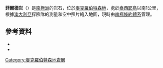 {{coord|67|36|S|62|54|E|source:GNIS|display=title}}

'''菲爾德岩'''（{{lang-en|Field Rock}}）是[[南極洲|南極洲]]的岩石，位於[[麥克羅伯特森地|麥克羅伯特森地]]，處於[[泰西耶島|泰西耶島]]以南1公里，根據[[澳大利亞|澳大利亞]]探險隊的測量和空中照片繪入地圖，現時由[[南極條約體系|南極條約體系]]管理。

==參考資料==
*{{cite gnis | type = antarid | id = 4880| name = Field Rock | accessdate = 2012-03-22}}
*{{usgs-gazetteer|id=4880}}

{{DEFAULTSORT:Field Rock}}
[[Category:麥克羅伯特森地岩層|Category:麥克羅伯特森地岩層]]


{{MacRobertsonLand-geo-stub}}